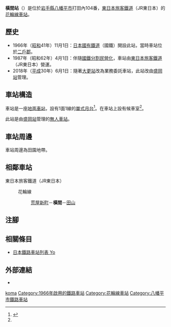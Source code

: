 {{NoteTA
|T=zh-hans:横间站;zh-hk:橫間站;zh-tw:橫間車站;
|1=zh-hans:横间站;zh-hk:橫間站;zh-tw:橫間車站;
}}
{{Infobox station
|公司色 = green
|站名 = 橫間站
|圖片 = Yokoma-Sta01.JPG
|pxl = 
|圖片說明 = 月台
|日文原名 = 横間
|平假名 = よこま
|羅馬拼音 = Yokoma
|副站名 = 
|電報略號 = ヨマ
|所在地 = {{JPN}}[[岩手縣|岩手縣]][[八幡平市|八幡平市]]打田內104番
|座標 = {{coord|40|6|27.3|N|141|1|36.8|E|type:railwaystation_region:JP-24|display=inline,title}}
|車站構造 = [[地面車站|地面車站]]
|月台配置 = 1面1線
|啟用年月日 = 1966年（[[昭和|昭和]]41年）11月1日
|廢站年月日 = 
|乘客人數 = 
|上下車人次 = 
|統計年度 = 
|轉車 = 
|全寬備註 = [[無人車站|無人車站]]
|adjacent = {{Adjacent stations|system=東日本旅客鐵道|line=花輪線|left=荒屋新町|right=田山|note-left=2.7km|note-mid=距離[[好摩站|好摩]]40.3km|note-right=8.8km}}
}}
'''橫間站'''（{{jpn|j=横間駅|hg=よこまえき|rm=Yokoma eki|f=y}}）是位於[[岩手縣|岩手縣]][[八幡平市|八幡平市]]打田內104番，[[東日本旅客鐵道|東日本旅客鐵道]]（JR東日本）的[[花輪線|花輪線]][[鐵路車站|車站]]。

== 歷史 ==
* 1966年（[[昭和|昭和]]41年）11月1日：[[日本國有鐵道|日本國有鐵道]]（國鐵）開設此站，當時車站位於[[二戶郡|二戶郡]]{{Translink|ja|安代町}}。
* 1987年（昭和62年）4月1日：伴隨[[國鐵分割民營化|國鐵分割民營化]]，車站由[[東日本旅客鐵道|東日本旅客鐵道]]（JR東日本）營運。
* 2018年（[[平成|平成]]30年）6月1日：隨著[[大更站|大更站]]改為業務委託車站，此站改由[[盛岡站|盛岡站]]管理。

== 車站構造 ==
車站是一座[[地面車站|地面車站]]，設有1面1線的[[單式月台|單式月台]]<ref name="jr">{{cite web |url=https://www.jreast.co.jp/estation/stations/1641.html|title=JR東日本：駅構内図（横間駅）|date= 2020年11月14日|website= JR東日本|publisher= 東日本旅客鐵道|accessdate= 2020年11月14日|language=ja}}</ref>。在車站上設有候車室<ref name="jr" />。

此站是由[[盛岡站|盛岡站]]管理的[[無人車站|無人車站]]。

== 車站周邊 ==
車站周邊為田園地帶。

== 相鄰車站 ==
; 東日本旅客鐵道（JR東日本）
: {{Color|#aa1e30|■}}花輪線
:: [[荒屋新町站|荒屋新町]]－'''橫間'''－[[田山站|田山]]

== 注腳 ==
{{Reflist}}

== 相關條目 ==
{{commonscat|Yokoma Station}}
* [[日本鐵路車站列表_Yo|日本鐵路車站列表 Yo]]

== 外部連結==
*{{外部連結/JR東日本車站|1641|橫間}}{{ja icon}}

{{花輪線}}

{{DEFAULTSORT:Yokoma}}
[[Category:日本鐵路車站_Yo|koma]]
[[Category:1966年啟用的鐵路車站|Category:1966年啟用的鐵路車站]]
[[Category:花輪線車站|Category:花輪線車站]]
[[Category:八幡平市鐵路車站|Category:八幡平市鐵路車站]]